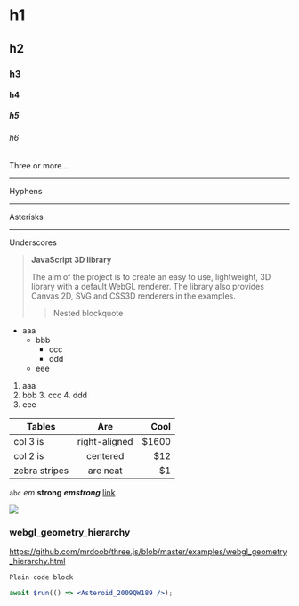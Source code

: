 # h1
## h2
### h3
#### h4
##### h5
###### h6

Three or more...

---

Hyphens

***

Asterisks

___

Underscores

> **JavaScript 3D library**
>
> The aim of the project is to create an easy to use, lightweight, 3D library with a default WebGL renderer.
> The library also provides Canvas 2D, SVG and CSS3D renderers in the examples.
>
> > Nested blockquote

- aaa
  - bbb
    - ccc
    - ddd
  - eee

1. aaa
  2. bbb
    3. ccc
    4. ddd
  5. eee

| Tables        | Are           | Cool  |
| ------------- |:-------------:| -----:|
| col 3 is      | right-aligned | $1600 |
| col 2 is      | centered      |   $12 |
| zebra stripes | are neat      |    $1 |

`abc` *em* **strong** ***emstrong*** [link](https://google.com)

![](https://media.giphy.com/media/W5g5W5hMkzrJQDpN3P/giphy.gif)

### webgl_geometry_hierarchy

https://github.com/mrdoob/three.js/blob/master/examples/webgl_geometry_hierarchy.html

```
Plain code block
```

```jsx
await $run(() => <Asteroid_2009QW189 />);
```

